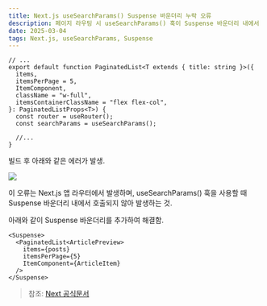 ```yaml
---
title: Next.js useSearchParams() Suspense 바운더리 누락 오류
description: 페이지 라우팅 시 useSearchParams() 훅이 Suspense 바운더리 내에서 사용되지 않아 발생하는 클라이언트 사이드 렌더링 관련 오류
date: 2025-03-04
tags: Next.js, useSearchParams, Suspense
---
```


```tsx
// ...
export default function PaginatedList<T extends { title: string }>({
  items,
  itemsPerPage = 5,
  ItemComponent,
  className = "w-full",
  itemsContainerClassName = "flex flex-col",
}: PaginatedListProps<T>) {
  const router = useRouter();
  const searchParams = useSearchParams();

  //...
}
```

빌드 후 아래와 같은 에러가 발생.

<Image src="/posts/logs/Next/missing-suspense-useSearchParams/1.png" />

이 오류는 Next.js 앱 라우터에서 발생하며, useSearchParams() 훅을 사용할 때 Suspense 바운더리 내에서 호출되지 않아 발생하는 것.

아래와 같이 Suspense 바운더리를 추가하여 해결함.

```tsx
<Suspense>
  <PaginatedList<ArticlePreview>
    items={posts}
    itemsPerPage={5}
    ItemComponent={ArticleItem}
  />
</Suspense>
```

> 참조: [Next 공식문서](https://nextjs.org/docs/messages/missing-suspense-with-csr-bailout)
